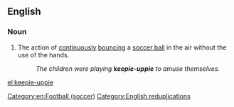 ==English==
===Noun===
{{en-noun|-}}

# The action of [[continuously]] [[bounce|bouncing]] a [[soccer ball]] in the air without the use of the hands.
#: ''The children were playing '''keepie-uppie''' to amuse themselves.''
{{wikipedia}}
[[Category:en:Football (soccer)]]
[[Category:English reduplications]]

[[el:keepie-uppie]]